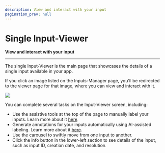 ```yaml
---
description: View and interact with your input
pagination_prev: null
---
```


# Single Input-Viewer

**View and interact with your input**
<hr />

The single Input-Viewer is the main page that showcases the details of a single input available in your app.

If you click an image listed on the Inputs-Manager page, you'll be redirected to the viewer page for that image, where you can view and interact with it.

![](/img/community_2/explorer_1.png)

You can complete several tasks on the Input-Viewer screen, including:

- Use the assistive tools at the top of the page to manually label your inputs. Learn more about it [here](https://docs.clarifai.com/portal-guide/annotate/label-types/). 
- Generate annotations for your inputs automatically using AI-assisted labeling. Learn more about it [here](https://docs.clarifai.com/portal-guide/annotate/ai-assist). 
- Use the carousel to swiftly move from one input to another. 
- Click the info button in the lower-left section to see details of the input, such as input ID, creation date, and resolution.



<DocCardList items={useCurrentSidebarCategory().items}/>

